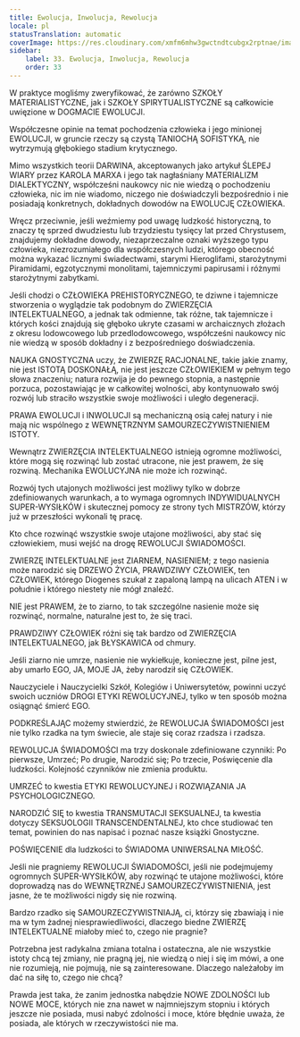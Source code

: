 ```yaml
---
title: Ewolucja, Inwolucja, Rewolucja
locale: pl
statusTranslation: automatic
coverImage: https://res.cloudinary.com/xmfm6mhw3gwctndtcubgx2rptnae/image/upload/v1740337243/small_cover_educacion_fundamental_a051170f1c.webp
sidebar:
    label: 33. Ewolucja, Inwolucja, Rewolucja
    order: 33
---
```

W praktyce mogliśmy zweryfikować, że zarówno SZKOŁY MATERIALISTYCZNE, jak i SZKOŁY SPIRYTUALISTYCZNE są całkowicie uwięzione w DOGMACIE EWOLUCJI.

Współczesne opinie na temat pochodzenia człowieka i jego minionej EWOLUCJI, w gruncie rzeczy są czystą TANIOCHĄ SOFISTYKĄ, nie wytrzymują głębokiego stadium krytycznego.

Mimo wszystkich teorii DARWINA, akceptowanych jako artykuł ŚLEPEJ WIARY przez KAROLA MARXA i jego tak nagłaśniany MATERIALIZM DIALEKTYCZNY, współcześni naukowcy nic nie wiedzą o pochodzeniu człowieka, nic im nie wiadomo, niczego nie doświadczyli bezpośrednio i nie posiadają konkretnych, dokładnych dowodów na EWOLUCJĘ CZŁOWIEKA.

Wręcz przeciwnie, jeśli weźmiemy pod uwagę ludzkość historyczną, to znaczy tę sprzed dwudziestu lub trzydziestu tysięcy lat przed Chrystusem, znajdujemy dokładne dowody, niezaprzeczalne oznaki wyższego typu człowieka, niezrozumiałego dla współczesnych ludzi, którego obecność można wykazać licznymi świadectwami, starymi Hieroglifami, starożytnymi Piramidami, egzotycznymi monolitami, tajemniczymi papirusami i różnymi starożytnymi zabytkami.

Jeśli chodzi o CZŁOWIEKA PREHISTORYCZNEGO, te dziwne i tajemnicze stworzenia o wyglądzie tak podobnym do ZWIERZĘCIA INTELEKTUALNEGO, a jednak tak odmienne, tak różne, tak tajemnicze i których kości znajdują się głęboko ukryte czasami w archaicznych złożach z okresu lodowcowego lub przedlodowcowego, współcześni naukowcy nic nie wiedzą w sposób dokładny i z bezpośredniego doświadczenia.

NAUKA GNOSTYCZNA uczy, że ZWIERZĘ RACJONALNE, takie jakie znamy, nie jest ISTOTĄ DOSKONAŁĄ, nie jest jeszcze CZŁOWIEKIEM w pełnym tego słowa znaczeniu; natura rozwija je do pewnego stopnia, a następnie porzuca, pozostawiając je w całkowitej wolności, aby kontynuowało swój rozwój lub straciło wszystkie swoje możliwości i uległo degeneracji.

PRAWA EWOLUCJI i INWOLUCJI są mechaniczną osią całej natury i nie mają nic wspólnego z WEWNĘTRZNYM SAMOURZECZYWISTNIENIEM ISTOTY.

Wewnątrz ZWIERZĘCIA INTELEKTUALNEGO istnieją ogromne możliwości, które mogą się rozwinąć lub zostać utracone, nie jest prawem, że się rozwiną. Mechanika EWOLUCYJNA nie może ich rozwinąć.

Rozwój tych utajonych możliwości jest możliwy tylko w dobrze zdefiniowanych warunkach, a to wymaga ogromnych INDYWIDUALNYCH SUPER-WYSIŁKÓW i skutecznej pomocy ze strony tych MISTRZÓW, którzy już w przeszłości wykonali tę pracę.

Kto chce rozwinąć wszystkie swoje utajone możliwości, aby stać się człowiekiem, musi wejść na drogę REWOLUCJI ŚWIADOMOŚCI.

ZWIERZĘ INTELEKTUALNE jest ZIARNEM, NASIENIEM; z tego nasienia może narodzić się DRZEWO ŻYCIA, PRAWDZIWY CZŁOWIEK, ten CZŁOWIEK, którego Diogenes szukał z zapaloną lampą na ulicach ATEN i w południe i którego niestety nie mógł znaleźć.

NIE jest PRAWEM, że to ziarno, to tak szczególne nasienie może się rozwinąć, normalne, naturalne jest to, że się traci.

PRAWDZIWY CZŁOWIEK różni się tak bardzo od ZWIERZĘCIA INTELEKTUALNEGO, jak BŁYSKAWICA od chmury.

Jeśli ziarno nie umrze, nasienie nie wykiełkuje, konieczne jest, pilne jest, aby umarło EGO, JA, MOJE JA, żeby narodził się CZŁOWIEK.

Nauczyciele i Nauczycielki Szkół, Kolegiów i Uniwersytetów, powinni uczyć swoich uczniów DROGI ETYKI REWOLUCYJNEJ, tylko w ten sposób można osiągnąć śmierć EGO.

PODKREŚLAJĄC możemy stwierdzić, że REWOLUCJA ŚWIADOMOŚCI jest nie tylko rzadka na tym świecie, ale staje się coraz rzadsza i rzadsza.

REWOLUCJA ŚWIADOMOŚCI ma trzy doskonale zdefiniowane czynniki: Po pierwsze, Umrzeć; Po drugie, Narodzić się; Po trzecie, Poświęcenie dla ludzkości. Kolejność czynników nie zmienia produktu.

UMRZEĆ to kwestia ETYKI REWOLUCYJNEJ i ROZWIĄZANIA JA PSYCHOLOGICZNEGO.

NARODZIĆ SIĘ to kwestia TRANSMUTACJI SEKSUALNEJ, ta kwestia dotyczy SEKSUOLOGII TRANSCENDENTALNEJ, kto chce studiować ten temat, powinien do nas napisać i poznać nasze książki Gnostyczne.

POŚWIĘCENIE dla ludzkości to ŚWIADOMA UNIWERSALNA MIŁOŚĆ.

Jeśli nie pragniemy REWOLUCJI ŚWIADOMOŚCI, jeśli nie podejmujemy ogromnych SUPER-WYSIŁKÓW, aby rozwinąć te utajone możliwości, które doprowadzą nas do WEWNĘTRZNEJ SAMOURZECZYWISTNIENIA, jest jasne, że te możliwości nigdy się nie rozwiną.

Bardzo rzadko się SAMOURZECZYWISTNIAJĄ, ci, którzy się zbawiają i nie ma w tym żadnej niesprawiedliwości, dlaczego biedne ZWIERZĘ INTELEKTUALNE miałoby mieć to, czego nie pragnie?

Potrzebna jest radykalna zmiana totalna i ostateczna, ale nie wszystkie istoty chcą tej zmiany, nie pragną jej, nie wiedzą o niej i się im mówi, a one nie rozumieją, nie pojmują, nie są zainteresowane. Dlaczego należałoby im dać na siłę to, czego nie chcą?

Prawda jest taka, że zanim jednostka nabędzie NOWE ZDOLNOŚCI lub NOWE MOCE, których nie zna nawet w najmniejszym stopniu i których jeszcze nie posiada, musi nabyć zdolności i moce, które błędnie uważa, że posiada, ale których w rzeczywistości nie ma.

